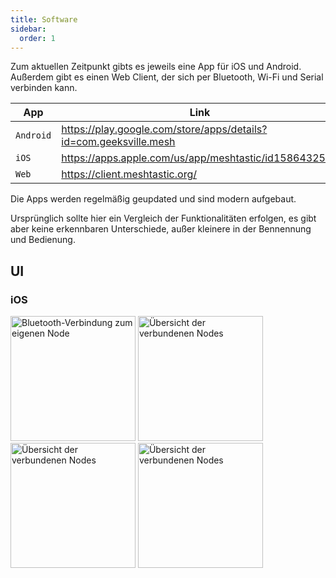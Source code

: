 ```yaml
---
title: Software
sidebar:
  order: 1
---
```



Zum aktuellen Zeitpunkt gibts es jeweils eine App für iOS und Android. Außerdem gibt es einen Web Client, der sich per Bluetooth, Wi-Fi und Serial verbinden kann.

| App       | Link                                                              | Quellcode                                                  |
| --------- | ----------------------------------------------------------------- | ---------------------------------------------------------- |
| `Android` | https://play.google.com/store/apps/details?id=com.geeksville.mesh | [GitHub](https://github.com/meshtastic/Meshtastic-Android) |
| `iOS`     | https://apps.apple.com/us/app/meshtastic/id1586432531             | [GitHub](https://github.com/meshtastic/Meshtastic-Apple)   |
| `Web`     | https://client.meshtastic.org/                                    | [GitHub](https://github.com/meshtastic/web)                |

Die Apps werden regelmäßig geupdated und sind modern aufgebaut.

Ursprünglich sollte hier ein Vergleich der Funktionalitäten erfolgen, es gibt aber keine erkennbaren Unterschiede, außer kleinere in der Bennennung und Bedienung.

## UI

### iOS

<div class="grid grid-cols-2 items-center *:!mt-0 gap-8 flex-wrap">
  <Image src={iOSBluetooth} alt="Bluetooth-Verbindung zum eigenen Node" width="200px" />
  <Image src={iOSNodes} alt="Übersicht der verbundenen Nodes" width="200px" />
  <Image src={iOSNodes} alt="Übersicht der verbundenen Nodes" width="200px" />
  <Image src={iOSNodes} alt="Übersicht der verbundenen Nodes" width="200px" />
</div>
